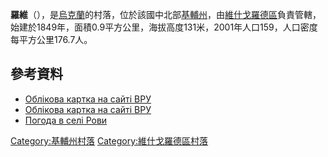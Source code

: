 {{coord|50|52|47|N|30|18|24|E|scale:30000|display=title}}

'''羅維'''（{{lang-uk|Рови}}），是[[烏克蘭|烏克蘭]]的村落，位於該國中北部[[基輔州|基輔州]]，由[[維什戈羅德區|維什戈羅德區]]負責管轄，始建於1849年，面積0.9平方公里，海拔高度131米，2001年人口159，人口密度每平方公里176.7人。

==參考資料==
*[http://w1.c1.rada.gov.ua/pls/z7503/A005?rdat1=10.06.2014&rf7571=15569 Облікова картка на сайті ВРУ]
* [http://w1.c1.rada.gov.ua/pls/z7503/A005?rdat1=10.06.2014&rf7571=15569 Облікова картка на сайті ВРУ]
* [http://weather.in.ua/ua/kievskaja/22415 Погода в селі Рови] {{Wayback|url=http://weather.in.ua/ua/kievskaja/22415 |date=20160509114222 }}

{{DEFAULTSORT:Рови}}
[[Category:基輔州村落|Category:基輔州村落]]
[[Category:維什戈羅德區村落|Category:維什戈羅德區村落]]


{{Kiev-geo-stub}}
